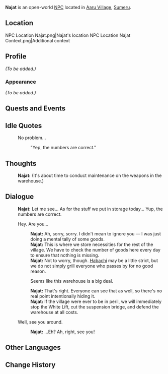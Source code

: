{{Meta
<!-- Remove this template after adding the missing info -->
|missing_NPC_profile  = yes
}}
{{Character Infobox
|type             = Open-World NPC <!-- NPC, Quest NPC, or Event NPC -->
|image            = NPC Najat.png
|realname         = <!-- Optional, if different from in-game name -->
|deceased         = <!-- Past (for deceased prior to events of the game) or free response -->
|region           = Sumeru
|location         = Sumeru
|affiliation      = 
|title            = 

|ancestry         = <!-- Clan/family -->
|father           = 
|mother           = 
|spouse           = 
|sibling          = 
|child            = 
|relative         = 

|voiceEN          = 
|voiceCN          = 
|voiceJP          = 
|dialoguereward   = 
}}
'''Najat''' is an open-world [[NPC]] located in [[Aaru Village]], [[Sumeru]].

==Location==
<gallery>
NPC Location Najat.png|Najat's location
NPC Location Najat Context.png|Additional context
</gallery>

==Profile==
<!-- Detailed story/lore information goes here.-->
''(To be added.)''

===Appearance===
<!-- Keep appearance section short and concise. Limit to 2 paragraphs with 3-4 sentences each. -->
''(To be added.)''

==Quests and Events==
{{Quests and Events}}

==Idle Quotes==
{{Dialogue Start}}
: {{DIcon|Idle}} No problem...
:: {{A|VO Najat 01.ogg}} "Yep, the numbers are correct."
{{Dialogue End}}

==Thoughts==
{{All Schemes to Know Explanation|name=Najat}}
{{Dialogue Start}}
: {{A|VO Najat All Schemes to Know 01.ogg}} '''Najat:''' (It's about time to conduct maintenance on the weapons in the warehouse.)
{{Dialogue End}}

==Dialogue==
{{Dialogue Start}}
:'''Najat:''' Let me see... As for the stuff we put in storage today... Yup, the numbers are correct.
:{{DIcon}} Hey. Are you...
::'''Najat:''' Ah, sorry, sorry. I didn't mean to ignore you &mdash; I was just doing a mental tally of some goods.
::'''Najat:''' This is where we store necessities for the rest of the village. We have to check the number of goods here every day to ensure that nothing is missing.
::'''Najat:''' Not to worry, though. [[Habachi]] may be a little strict, but we do not simply grill everyone who passes by for no good reason.
::{{DIcon}} Seems like this warehouse is a big deal.
::'''Najat:''' That's right. Everyone can see that as well, so there's no real point intentionally hiding it.
::'''Najat:''' If the village were ever to be in peril, we will immediately stop the White Lift, cut the suspension bridge, and defend the warehouse at all costs.
:{{DIcon}} Well, see you around.
::'''Najat:''' ...Eh? Ah, right, see you!
{{Dialogue End}}
<!--
==Event Dialogue==
===Event Name===
{{Dialogue Start}}
:'''{{subst:PAGENAME}}:'''
{{Dialogue End}}

==Trivia==
* 
-->

==Other Languages==
{{Other Languages
|default_hidden = 1
|en      = Najat
|zhs     = 纳杰特
|zhs_rm  = Nàjiétè
|zht     = 納傑特
|zht_rm  = Nàjiétè
|ja      = ナジャート
|ja_rm   = Najaato
|ko      = 나자트
|es      = Nayat
|fr      = Najat
|ru      = Наджат
|th      = Najat
|vi      = Najat
|de      = Najat
|id      = Najat
|pt      = Najat
|tr      = Najat
|it      = Najat
}}

==Change History==
{{Change History|3.1}}
<!--
==References==
{{Reflist}}
-->